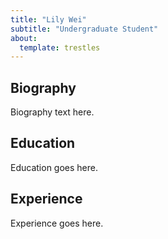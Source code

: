 ```yaml
---
title: "Lily Wei"
subtitle: "Undergraduate Student"
about:
  template: trestles
---
```

## Biography

Biography text here. 

## Education

Education goes here. 

## Experience

Experience goes here. 
